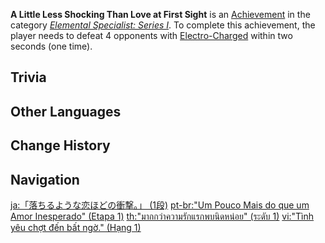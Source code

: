 {{Achievement Infobox
|title        = A Little Less Shocking Than Love at First Sight
|id           = 82037
|order id     = 2037
|category     = Elemental Specialist: Series I
|description  = Defeat 4 opponents with [[Electro-Charged]] within 2s (×1).
|requirements = 
|primogems    = 5
|tracking     = Tracks the number of times the player defeated 4 opponents in this way.
|topic        = 
|set          = A Little Less Shocking Than Love at First Sight
|tier         = 1
|tiers_total  = 3
}}
'''A Little Less Shocking Than Love at First Sight''' is an [[Achievement]] in the category ''[[Elemental Specialist: Series I]]''. To complete this achievement, the player needs to defeat 4 opponents with [[Electro-Charged]] within two seconds (one time).

==Trivia==
{{Transclude|A Little Less Shocking Than Love at First Sight|Trivia}}
<!--
==Video Guides==
{{EVT
|video1   = 
|caption1 = 
}}
-->
==Other Languages==
{{Transclude|A Little Less Shocking Than Love at First Sight|Other Languages}}

==Change History==
{{Change History|1.0}}
<!--
==References==
{{Reflist}}
-->
==Navigation==
{{Achievement Navbox}}

[[ja:「落ちるような恋ほどの衝撃。」 (1段)]]
[[pt-br:"Um Pouco Mais do que um Amor Inesperado" (Etapa 1)]]
[[th:"มากกว่าความรักแรกพบนิดหน่อย" (ระดับ 1)]]
[[vi:"Tình yêu chợt đến bất ngờ." (Hạng 1)]]